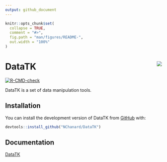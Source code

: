 ```yaml
---
output: github_document
---
```


<!-- README.md is generated from README.Rmd. Please edit that file -->

```r
knitr::opts_chunk$set(
  collapse = TRUE,
  comment = "#>",
  fig.path = "man/figures/README-",
  out.width = "100%"
)
```

# DataTK <a href='https://nchanard.github.io/DataTK/'><img src='man/figures/logo.png' align="right" /></a>

<!-- badges: start -->
[![R-CMD-check](https://github.com/NChanard/DataTK/actions/workflows/R-CMD-check.yaml/badge.svg)](https://github.com/NChanard/DataTK/actions/workflows/R-CMD-check.yaml)
<!-- badges: end -->

DataTK is a set of data manipulation tools.

## Installation

You can install the development version of DataTK from [GitHub](https://github.com/) with:

``` r
devtools::install_github("NChanard/DataTK")
```

## Documentation  

[DataTK](https://nchanard.github.io/DataTK/)
